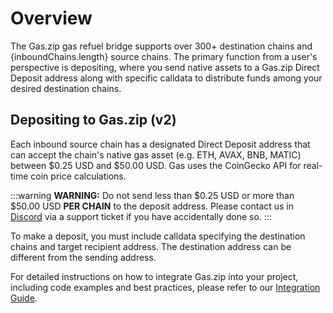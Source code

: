 
# Overview

The Gas.zip gas refuel bridge supports over 300+ destination chains and {inboundChains.length} source chains. The primary function from a user's perspective is depositing, where you send native assets to a Gas.zip Direct Deposit address along with specific calldata to distribute funds among your desired destination chains.

## Depositing to Gas.zip (v2)

Each inbound source chain has a designated Direct Deposit address that can accept the chain's native gas asset (e.g. ETH, AVAX, BNB, MATIC) between $0.25 USD and $50.00 USD. Gas uses the CoinGecko API for real-time coin price calculations.

:::warning
**WARNING:** Do not send less than $0.25 USD or more than $50.00 USD **PER CHAIN** to the deposit address. Please contact us in [Discord](https://discord.gg/gasdotzip) via a support ticket if you have accidentally done so.
:::

To make a deposit, you must include calldata specifying the destination chains and target recipient address. The destination address can be different from the sending address. 

For detailed instructions on how to integrate Gas.zip into your project, including code examples and best practices, please refer to our [Integration Guide](/gas/code-examples/evm-deposit/direct-deposit).
